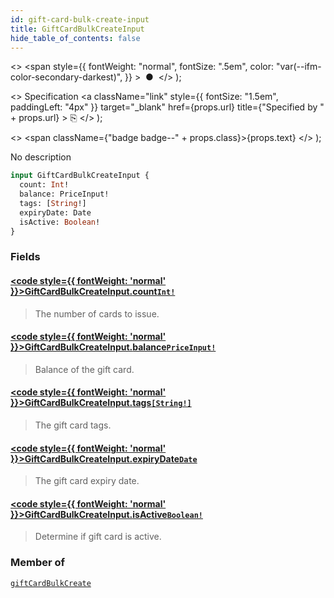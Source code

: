```yaml
---
id: gift-card-bulk-create-input
title: GiftCardBulkCreateInput
hide_table_of_contents: false
---
```


  <>
    <span
      style={{
        fontWeight: "normal",
        fontSize: ".5em",
        color: "var(--ifm-color-secondary-darkest)",
      }}
    >
      &nbsp;●&nbsp;
    </span>
  </>
);

  <>
    Specification
    <a
      className="link"
      style={{ fontSize: "1.5em", paddingLeft: "4px" }}
      target="\_blank"
      href={props.url}
      title={"Specified by " + props.url}
    >
      ⎘
    </a>
  </>
);

  <>
    <span className={"badge badge--" + props.class}>{props.text}</span>
  </>
);

No description

```graphql
input GiftCardBulkCreateInput {
  count: Int!
  balance: PriceInput!
  tags: [String!]
  expiryDate: Date
  isActive: Boolean!
}
```

### Fields

#### [<code style={{ fontWeight: 'normal' }}>GiftCardBulkCreateInput.<b>count</b></code>](#)<Bullet />[`Int!`](../../../api-reference/miscellaneous/scalars/int) <Badge class="secondary" text="non-null"/> <Badge class="secondary" text="scalar"/> <Badge class="secondary" text="miscellaneous"/>

> The number of cards to issue.

#### [<code style={{ fontWeight: 'normal' }}>GiftCardBulkCreateInput.<b>balance</b></code>](#)<Bullet />[`PriceInput!`](../../../api-reference/miscellaneous/inputs/price-input) <Badge class="secondary" text="non-null"/> <Badge class="secondary" text="input"/> <Badge class="secondary" text="miscellaneous"/>

> Balance of the gift card.

#### [<code style={{ fontWeight: 'normal' }}>GiftCardBulkCreateInput.<b>tags</b></code>](#)<Bullet />[`[String!]`](../../../api-reference/miscellaneous/scalars/string) <Badge class="secondary" text="list"/> <Badge class="secondary" text="scalar"/> <Badge class="secondary" text="miscellaneous"/>

> The gift card tags.

#### [<code style={{ fontWeight: 'normal' }}>GiftCardBulkCreateInput.<b>expiryDate</b></code>](#)<Bullet />[`Date`](../../../api-reference/miscellaneous/scalars/date) <Badge class="secondary" text="scalar"/> <Badge class="secondary" text="miscellaneous"/>

> The gift card expiry date.

#### [<code style={{ fontWeight: 'normal' }}>GiftCardBulkCreateInput.<b>isActive</b></code>](#)<Bullet />[`Boolean!`](../../../api-reference/miscellaneous/scalars/boolean) <Badge class="secondary" text="non-null"/> <Badge class="secondary" text="scalar"/> <Badge class="secondary" text="miscellaneous"/>

> Determine if gift card is active.

### Member of

[`giftCardBulkCreate`](../../../api-reference/gift-cards/mutations/gift-card-bulk-create) <Badge class="secondary" text="mutation"/>
